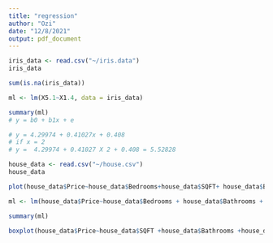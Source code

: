 ```yaml
---
title: "regression"
author: "Ozi"
date: "12/8/2021"
output: pdf_document
---
```

```r
iris_data <- read.csv("~/iris.data")
iris_data
```



```r
sum(is.na(iris_data))
```


```r
ml <- lm(X5.1~X1.4, data = iris_data)

summary(ml)
# y = b0 + b1x + e

# y = 4.29974 + 0.41027x + 0.408
# if x = 2
# y =  4.29974 + 0.41027 X 2 + 0.408 = 5.52828
```


```r
house_data <- read.csv("~/house.csv")
house_data
```


```r
plot(house_data$Price~house_data$Bedrooms+house_data$SQFT+ house_data$Bedrooms +house_data$Price.SQFT + house_data$Bathrooms, main = "Scatter plot of price against variables")
```


```r

ml <- lm(house_data$Price~house_data$Bedrooms + house_data$Bathrooms + house_data$SQFT + house_data$Status)

summary(ml)
```


```r
boxplot(house_data$Price~house_data$SQFT +house_data$Bathrooms +house_data$Bedrooms +house_data$Price.SQFT, main = "Breast cancer by continent. Mean is black dot", xlab = "continents", ylab = "new cases per 100, 000 residents", col = rainbow(4))

```